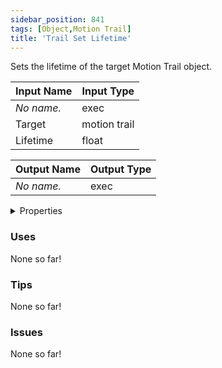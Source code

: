```yaml
---
sidebar_position: 841
tags: [Object,Motion Trail]
title: 'Trail Set Lifetime'
---
```


Sets the lifetime of the target Motion Trail object.




<EsbSvg />

| Input Name | Input Type |
|-----------|-----------|
| *No name.* | exec |
| Target | motion trail |
| Lifetime | float |

| Output Name | Output Type |
|-----------|-----------|
| *No name.* | exec |


<details>
  <summary>Properties</summary>
  <div>
    <div>
    <table>
      <thead>
        <tr>
          <th>Is beta required?</th>
          <th>❌</th>
        </tr>
        <tr>
          <th>Is this chip a trolling risk?</th>
          <th>❌</th>
        </tr>
        <tr>
          <th>Is this chip a role assignment risk?</th>
          <th>❌</th>
        </tr>
        <tr>
          <th>Chip UUID</th>
          <th>eb69e7ac-e579-463c-9da9-643e639cf333</th>
        </tr>
      </thead>
    </table>
    </div>
  </div>
</details>

### Uses

None so far!

### Tips

None so far!

### Issues

None so far!